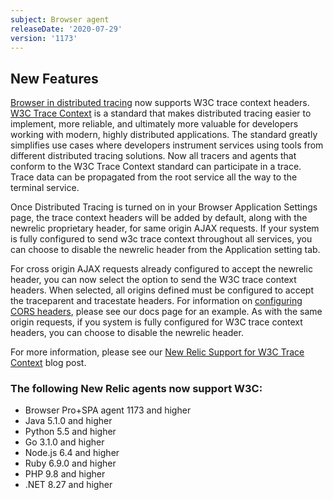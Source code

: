 ```yaml
---
subject: Browser agent
releaseDate: '2020-07-29'
version: '1173'
---
```


## New Features

[Browser in distributed tracing](https://docs.newrelic.com/docs/browser/new-relic-browser/browser-pro-features/browser-data-distributed-tracing) now supports W3C trace context headers. [W3C Trace Context](https://www.w3.org/TR/trace-context-1/) is a standard that makes distributed tracing easier to implement, more reliable, and ultimately more valuable for developers working with modern, highly distributed applications. The standard greatly simplifies use cases where developers instrument services using tools from different distributed tracing solutions. Now all tracers and agents that conform to the W3C Trace Context standard can participate in a trace. Trace data can be propagated from the root service all the way to the terminal service.

Once Distributed Tracing is turned on in your Browser Application Settings page, the trace context headers will be added by default, along with the newrelic proprietary header, for same origin AJAX requests. If your system is fully configured to send w3c trace context throughout all services, you can choose to disable the newrelic header from the Application setting tab.

For cross origin AJAX requests already configured to accept the newrelic header, you can now select the option to send the W3C trace context headers. When selected, all origins defined must be configured to accept the traceparent and tracestate headers. For information on [configuring CORS headers](https://docs.newrelic.com/docs/browser/new-relic-browser/browser-pro-features/browser-data-distributed-tracing#cors-configure), please see our docs page for an example. As with the same origin requests, if you system is fully configured for W3C trace context headers, you can choose to disable the newrelic header.

For more information, please see our [New Relic Support for W3C Trace Context](https://blog.newrelic.com/product-news/w3c-trace-context-distributed-tracing-standard/) blog post.

### The following New Relic agents now support W3C:

* Browser Pro+SPA agent 1173 and higher
* Java 5.1.0 and higher
* Python 5.5 and higher
* Go 3.1.0 and higher
* Node.js 6.4 and higher
* Ruby 6.9.0 and higher
* PHP 9.8 and higher
* .NET 8.27 and higher

